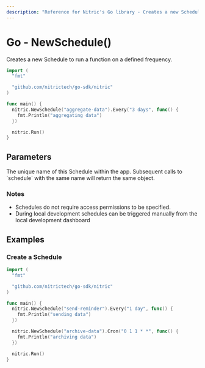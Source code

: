 ```yaml
---
description: "Reference for Nitric's Go library - Creates a new Schedule to run a function on a defined frequency."
---
```


# Go - NewSchedule()

Creates a new Schedule to run a function on a defined frequency.

```go
import (
  "fmt"

  "github.com/nitrictech/go-sdk/nitric"
)

func main() {
  nitric.NewSchedule("aggregate-data").Every("3 days", func() {
    fmt.Println("aggregating data")
  })

  nitric.Run()
}
```

## Parameters

<Properties>
  <Property name="description" required type="string">
    The unique name of this Schedule within the app. Subsequent calls to
    `schedule` with the same name will return the same object.
  </Property>
</Properties>

### Notes

- Schedules do not require access permissions to be specified.
- During local development schedules can be triggered manually from the local development dashboard

## Examples

### Create a Schedule

```go
import (
  "fmt"

  "github.com/nitrictech/go-sdk/nitric"
)

func main() {
  nitric.NewSchedule("send-reminder").Every("1 day", func() {
    fmt.Println("sending data")
  })

  nitric.NewSchedule("archive-data").Cron("0 1 1 * *", func() {
    fmt.Println("archiving data")
  })

  nitric.Run()
}
```
